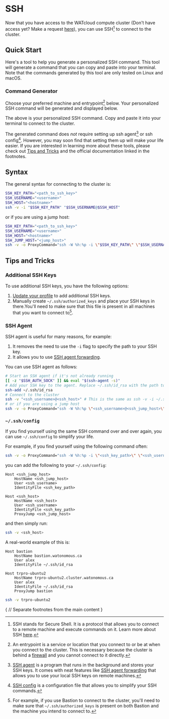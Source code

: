 # SSH

Now that you have access to the WATcloud compute cluster (Don't have access yet? Make a request [here](./getting-access)),
you can use SSH[^ssh] to connect to the cluster.

[^ssh]: SSH stands for Secure Shell. It is a protocol that allows you to connect to a remote machine and execute commands on it.
Learn more about SSH [here](https://www.cloudflare.com/learning/access-management/what-is-ssh/).

## Quick Start

Here's a tool to help you generate a personalized SSH command. This tool will generate a command that you can copy and paste into your terminal.
Note that the commands generated by this tool are only tested on Linux and macOS.

### Command Generator

Choose your preferred machine and entrypoint[^entrypoint] below. Your personalized SSH command will be generated and displayed below.

[^entrypoint]: An entrypoint is a service or location that you connect to or be at when you connect to the cluster. This is necessary
because the cluster is behind a [firewall](./firewall) and you cannot connect to it directly.


<div className="mt-2">
    <SSHCommandGenerator />
</div>

The above is your personalized SSH command. Copy and paste it into your terminal to connect to the cluster.

The generated command does *not* require setting up ssh agent[^ssh-agent] or ssh config[^ssh-config].
However, you may soon find that setting them up will make your life easier. If you are interested in learning more about these
tools, please check out [Tips and Tricks](#tips-and-tricks) and the official documentation linked in the footnotes.

[^ssh-agent]: [SSH agent](https://www.ssh.com/ssh/agent) is a program that runs in the background and stores your SSH keys.
It comes with neat features like [SSH agent forwarding](https://docs.github.com/en/authentication/connecting-to-github-with-ssh/using-ssh-agent-forwarding)
that allows you to use your local SSH keys on remote machines.

[^ssh-config]: [SSH config](https://www.ssh.com/ssh/config/) is a configuration file that allows you to simplify your SSH commands.

## Syntax

The general syntax for connecting to the cluster is:

```bash copy
SSH_KEY_PATH="<path_to_ssh_key>"
SSH_USERNAME="<username>"
SSH_HOST="<hostname>"
ssh -v -i "$SSH_KEY_PATH" "$SSH_USERNAME@$SSH_HOST"
```

or if you are using a jump host:

```bash copy
SSH_KEY_PATH="<path_to_ssh_key>"
SSH_USERNAME="<username>"
SSH_HOST="<hostname>"
SSH_JUMP_HOST="<jump_host>"
ssh -v -o ProxyCommand="ssh -W %h:%p -i \"$SSH_KEY_PATH\" \"$SSH_USERNAME@$SSH_JUMP_HOST\"" -i "$SSH_KEY_PATH" "$SSH_USERNAME@$SSH_HOST"
```

## Tips and Tricks

### Additional SSH Keys

To use additional SSH keys, you have the following options:

1. [Update your profile](../utilities/profile-editor) to add additional SSH keys.
2. Manually create `~/.ssh/authorized_keys` and place your SSH keys in there.You'll
need to make sure that this file is present in all machines that you want to connect to[^authorized_keys_note].

[^authorized_keys_note]: For example, if you use Bastion to connect to the cluster, you'll need to make sure that
`~/.ssh/authorized_keys` is present on both Bastion and the machine you intend to connect to.

### SSH Agent

SSH agent is useful for many reasons, for example:
1. It removes the need to use the `-i` flag to specify the path to your SSH key.
2. It allows you to use [SSH agent forwarding](https://docs.github.com/en/authentication/connecting-to-github-with-ssh/using-ssh-agent-forwarding).

You can use SSH agent as follows:

```bash copy
# Start an SSH agent if it's not already running
[[ -z "$SSH_AUTH_SOCK" ]] && eval "$(ssh-agent -s)"
# Add your SSH key to the agent. Replace ~/.ssh/id_rsa with the path to your SSH key.
ssh-add ~/.ssh/id_rsa
# Connect to the cluster
ssh -v "<ssh_username>@<ssh_host>" # This is the same as ssh -v -i ~/.ssh/id_rsa "<ssh_username>@<ssh_host>" without SSH agent
# or if you are using a jump host
ssh -v -o ProxyCommand="ssh -W %h:%p \"<ssh_username>@<ssh_jump_host>\"" "<ssh_username>@<ssh_host>"
```

### `~/.ssh/config`

If you find yourself using the same SSH command over and over again, you can use `~/.ssh/config` to simplify your life.

For example, if you find yourself using the following command often:

```bash copy
ssh -v -o ProxyCommand="ssh -W %h:%p -i \"<ssh_key_path>\" \"<ssh_username>@<ssh_jump_host>\"" -i "<ssh_key_path>" "<ssh_username>@<ssh_host>"
```

you can add the following to your `~/.ssh/config`:

```ssh-config copy
Host <ssh_jump_host>
    HostName <ssh_jump_host>
    User <ssh_username>
    IdentityFile <ssh_key_path>

Host <ssh_host>
    HostName <ssh_host>
    User <ssh_username>
    IdentityFile <ssh_key_path>
    ProxyJump <ssh_jump_host>
```

and then simply run:

```bash copy
ssh -v <ssh_host>
```

A real-world example of this is:

```ssh-config copy
Host bastion
    HostName bastion.watonomous.ca
    User alex
    IdentityFile ~/.ssh/id_rsa

Host trpro-ubuntu2
    HostName trpro-ubuntu2.cluster.watonomous.ca
    User alex
    IdentityFile ~/.ssh/id_rsa
    ProxyJump bastion
```

```bash copy
ssh -v trpro-ubuntu2
```


{
// Separate footnotes from the main content
}

<Separator className="mt-6" />
